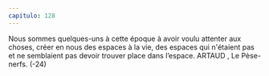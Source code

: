 ```yaml
---
capitulo: 128
---
```


Nous sommes quelques-uns à cette époque à avoir voulu attenter aux choses,
créer en nous des espaces à la vie, des espaces qui n'étaient pas et ne semblaient
pas devoir trouver place dans l’espace.
ARTAUD , Le Pèse-nerfs.
(-24)
